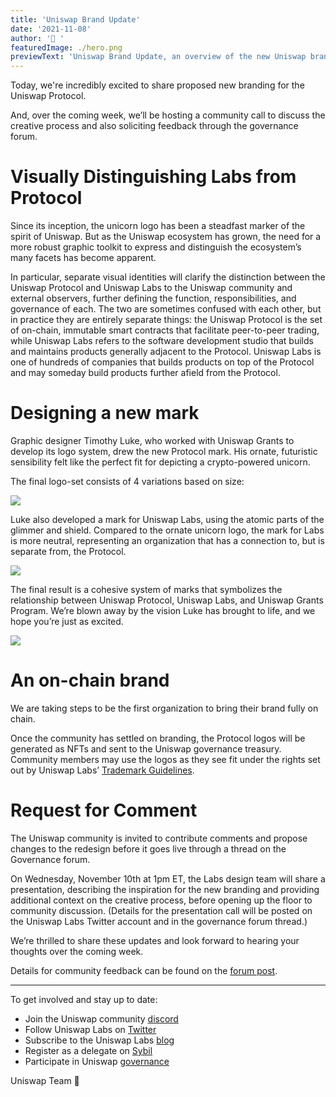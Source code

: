 ```yaml
---
title: 'Uniswap Brand Update'
date: '2021-11-08'
author: '🦄 '
featuredImage: ./hero.png
previewText: 'Uniswap Brand Update, an overview of the new Uniswap brand.'
---
```


Today, we're incredibly excited to share proposed new branding for the Uniswap Protocol.

And, over the coming week, we’ll be hosting a community call to discuss the creative process and also soliciting feedback through the governance forum.

# Visually Distinguishing Labs from Protocol

Since its inception, the unicorn logo has been a steadfast marker of the spirit of Uniswap. But as the Uniswap ecosystem has grown, the need for a more robust graphic toolkit to express and distinguish the ecosystem’s many facets has become apparent.

In particular, separate visual identities will clarify the distinction between the Uniswap Protocol and Uniswap Labs to the Uniswap community and external observers, further defining the function, responsibilities, and governance of each. The two are sometimes confused with each other, but in practice they are entirely separate things: the Uniswap Protocol is the set of on-chain, immutable smart contracts that facilitate peer-to-peer trading, while Uniswap Labs refers to the software development studio that builds and maintains products generally adjacent to the Protocol. Uniswap Labs is one of hundreds of companies that builds products on top of the Protocol and may someday build products further afield from the Protocol.

# Designing a new mark

Graphic designer Timothy Luke, who worked with Uniswap Grants to develop its logo system, drew the new Protocol mark. His ornate, futuristic sensibility felt like the perfect fit for depicting a crypto-powered unicorn.

The final logo-set consists of 4 variations based on size:

![](./protocol.png)

Luke also developed a mark for Uniswap Labs, using the atomic parts of the glimmer and shield. Compared to the ornate unicorn logo, the mark for Labs is more neutral, representing an organization that has a connection to, but is separate from, the Protocol.

![](./labs.png)

The final result is a cohesive system of marks that symbolizes the relationship between Uniswap Protocol, Uniswap Labs, and Uniswap Grants Program. We’re blown away by the vision Luke has brought to life, and we hope you’re just as excited.

![](./family.png)

# An on-chain brand

We are taking steps to be the first organization to bring their brand fully on chain.

Once the community has settled on branding, the Protocol logos will be generated as NFTs and sent to the Uniswap governance treasury. Community members may use the logos as they see fit under the rights set out by Uniswap Labs’ [Trademark Guidelines](https://uniswap.org/trademarks/).

# Request for Comment

The Uniswap community is invited to contribute comments and propose changes to the redesign before it goes live through a thread on the Governance forum.

On Wednesday, November 10th at 1pm ET, the Labs design team will share a presentation, describing the inspiration for the new branding and providing additional context on the creative process, before opening up the floor to community discussion. (Details for the presentation call will be posted on the Uniswap Labs Twitter account and in the governance forum thread.)

We’re thrilled to share these updates and look forward to hearing your thoughts over the coming week.

Details for community feedback can be found on the [forum post](https://gov.uniswap.org/t/uniswap-protocol-brand-update-request-for-comment/14822).

---

To get involved and stay up to date:

- Join the Uniswap community [discord](https://discord.com/invite/FCfyBSbCU5)
- Follow Uniswap Labs on [Twitter](https://twitter.com/Uniswap)
- Subscribe to the Uniswap Labs [blog](https://uniswap.org/rss.xml)
- Register as a delegate on [Sybil](https://sybil.org/#/delegates/uniswap)
- Participate in Uniswap [governance](https://gov.uniswap.org/)

Uniswap Team
🦄
